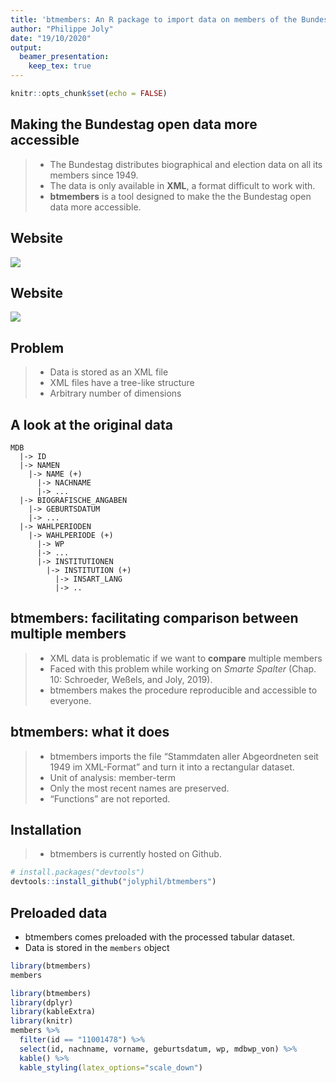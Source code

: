 ```yaml
---
title: 'btmembers: An R package to import data on members of the Bundestag'
author: "Philippe Joly"
date: "19/10/2020"
output:
  beamer_presentation:
    keep_tex: true
---
```


```r
knitr::opts_chunk$set(echo = FALSE)
```

## Making the Bundestag open data more accessible 

>- The Bundestag distributes biographical and election data on all its members since 1949.
>- The data is only available in **XML**, a format difficult to work with.
>- **btmembers** is a tool designed to make the the Bundestag open data more accessible.

## Website

![](screenshot.png)

## Website

![](screenshot_annotated.png)

## Problem

>- Data is stored as an XML file 
>- XML files have a tree-like structure
>- Arbitrary number of dimensions

## A look at the original data

```
MDB
  |-> ID
  |-> NAMEN
    |-> NAME (+)
      |-> NACHNAME
      |-> ...
  |-> BIOGRAFISCHE_ANGABEN
    |-> GEBURTSDATUM
    |-> ...
  |-> WAHLPERIODEN
    |-> WAHLPERIODE (+)
      |-> WP
      |-> ...
      |-> INSTITUTIONEN
        |-> INSTITUTION (+)
          |-> INSART_LANG
          |-> ..
```

## btmembers: facilitating comparison between multiple members

>- XML data is problematic if we want to **compare** multiple members
>- Faced with this problem while working on _Smarte Spalter_ (Chap. 10: Schroeder, Weßels, and Joly, 2019).
>- btmembers makes the procedure reproducible and accessible to everyone. 

## btmembers: what it does

>- btmembers imports the file "Stammdaten aller Abgeordneten seit 1949 im XML-Format" and turn it into a rectangular dataset.
>- Unit of analysis: member-term
>- Only the most recent names are preserved.
>- "Functions" are not reported. 

## Installation

>- btmembers is currently hosted on Github.

```r
# install.packages("devtools")
devtools::install_github("jolyphil/btmembers")
```

## Preloaded data

- btmembers comes preloaded with the processed tabular dataset.
- Data is stored in the `members` object

```r
library(btmembers)
members
```

```r
library(btmembers)
library(dplyr)
library(kableExtra)
library(knitr)
members %>% 
  filter(id == "11001478") %>% 
  select(id, nachname, vorname, geburtsdatum, wp, mdbwp_von) %>%
  kable() %>%
  kable_styling(latex_options="scale_down")
```



